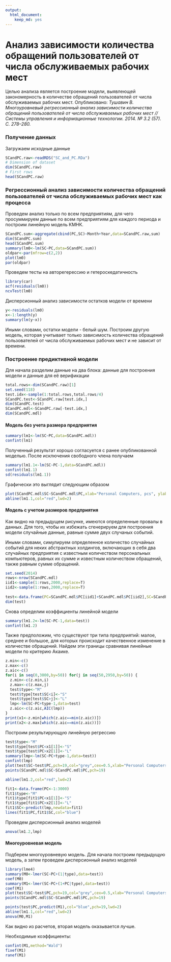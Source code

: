 ```yaml
---
output:
  html_document:
    keep_md: yes
---
```

Анализ зависимости количества обращений пользователей от числа обслуживаемых рабочих мест
========================================================


Целью анализа является построение модели, выявлеющей закономерность в количестве обращений пользователей от числа обслуживаемых рабочих мест.
Опубликовано:
*Тушавин В. Многоуровневый регрессионный анализ зависимости количества обращений пользователей от числа обслуживаемых рабочих мест // Системы управления и информационные технологии. 2014. № 3.2 (57). С. 278–280.*

### Получение данных

Загружаем исходные данные
```r
SCandPC.raw<-readRDS("SC_and_PC.RDa")
# Dimension of dataset
dim(SCandPC.raw)
# First rows
head(SCandPC.raw)
```

### Регрессионный анализ зависимости количества обращений пользователей от числа обслуживаемых рабочих мест как процесса

Проведем анализ только по всем предприятиям, для чего просуммируем данные по всем предприятиям для каждого периода и построим линейную модель КМНК.

```r
SCandPC.sum<-aggregate(cbind(PC,SC)~Month+Year,data=SCandPC.raw,sum)
dim(SCandPC.sum)
head(SCandPC.sum)
summary(lm0<-lm(SC~PC,data=SCandPC.sum))
oldpar<-par(mfrow=c(2,2))
plot(lm0)
par(oldpar)

```

Проведем тесты  на авторегерессию и гетероскедатичность

```r
library(car)
acf(residuals(lm0))
ncvTest(lm0)
```


Дисперсионный анализ зависимости остатков модели от времени

```r
y<-residuals(lm0)
x<-1:length(y)
summary(lm(y~x))

```

Иными словами, остатки модели - белый шум. Построим другую модель, которая учитывает только зависимость количества обращений пользователей от числа обслуживаемых рабочих мест и не зависит от времени.

### Построение предиктивной модели

Для начала разделим данные на два блока: данные для построения модели и данные для её верификации

```r
total.rows<-dim(SCandPC.raw)[1]
set.seed(118)
test.idx<-sample(1:total.rows,total.rows/4)
SCandPC.test<-SCandPC.raw[test.idx,]
dim(SCandPC.test)
SCandPC.mdl<-SCandPC.raw[-test.idx,]
dim(SCandPC.mdl)
```

#### Модель без учета размера предприятия

```r
summary(lm1<-lm(SC~PC,data=SCandPC.mdl))
confint(lm1)

```

Полученный результат хорошо согласуется с ранее опубликованной моделью. После исключения свободного члена получаем

```r
summary(lm1.1<-lm(SC~PC-1,data=SCandPC.mdl))
confint(lm1.1)
sd(residuals(lm1.1))
```

Графичеcки это выглядит следующим образом

```r
plot(SCandPC.mdl$SC~SCandPC.mdl$PC,xlab="Personal Computers, pcs", ylab="Service calls, pcs",main="Number of service calls by the number of computers",pch=19)
abline(lm1.1,col="red",lwd=2)
```


#### Модель c учетом размеров предприятия

Как видно на предыдущем рисунке, имеются определенные провалы в данных. Для того, чтобы их избежать сгенерируем для построения модели случайные данные, равные сумме двух случаных событий.

Иными словами, симулируем определенное количество случайных событий для неких абстрактных холдингов, включающих в себя два случайных предприятия с известным количеством персональных компьютеров, равных их сумме и известным количеством обращений, также равным сумме обращений.

```r
set.seed(2014)
rows<-nrow(SCandPC.mdl)
iid1<-sample(1:rows,2000,replace=T)
iid2<-sample(1:rows,2000,replace=T)
 
test<-data.frame(PC=SCandPC.mdl$PC[iid1]+SCandPC.mdl$PC[iid2],SC=SCandPC.mdl$SC[iid1]+SCandPC.mdl$SC[iid2])
dim(test)
```
Снова определим коэффициенты линейной модели

```r
summary(lm1.2<-lm(SC~PC-1,data=test))
confint(lm1.2)

```

Также предположим, что существуют три типа предприятий: малое, среднее и большое, для которых происходит качественное изменение в количестве обращений. Найдем эти границы сравнивая линейные модели по критерию Акаике.

```r
z.min<-c()
z.max<-c()
z.aic<-c()
for(i in seq(0,3000,by=50)) for(j in seq(50,2950,by=50)) {
  z.min<-c(z.min,i)  
  z.max<-c(z.max,j) 
  test$type<-"M"
  test$type[test$SC<i]<-"S"
  test$type[test$SC>j]<-"L"
  lmp<-lm(SC~PC+type-1,data=test)
  z.aic<-c(z.aic,AIC(lmp))
}
print(x1<-z.min[which(z.aic==min(z.aic))])
print(x2<-z.max[which(z.aic==min(z.aic))])

```

Построим результирующую линейную регрессию

```r
test$type<-"M"
test$type[test$PC<x1[1]]<-"S"
test$type[test$PC>x2[1]]<-"L"
summary(lmp<-lm(SC~PC+type-1,data=test))
confint(lmp) 
plot(test$SC~test$PC,pch=19,col="grey",cex=0.5,xlab="Personal Computers, pcs", ylab="Service calls, pcs",main="Number of service calls by the number of computers")
points(SCandPC.mdl$SC~SCandPC.mdl$PC,pch=19)

abline(lm1.2,col="red",lwd=2)

fit1<-data.frame(PC<-1:3000)
fit1$type<-"M"
fit1$type[fit1$PC<x1[1]]<-"S"
fit1$type[fit1$PC>x2[1]]<-"L"
fit1$SC<-predict(lmp,newdata=fit1)
lines(fit1$PC,fit1$SC,col="blue")
```

Проведем дисперсионный анализ моделей

```r
anova(lm1.2,lmp)

```

#### Многоуровневая модель

Подберем многоуровневую модель. Для начала построим предыдущую модель, а затем  проведем дисперсионный анализ моделей

```r
library(lme4)
summary(M0<-lmer(SC~PC+(1|type),data=test))
coef(M0)
summary(M1<-lmer(SC~PC+(1+PC|type),data=test))
coef(M1)
plot(test$SC~test$PC,pch=19,col="grey",cex=0.5,xlab="Personal Computers, pcs", ylab="Service calls, pcs",main="Number of service calls by the number of computers")
points(SCandPC.mdl$SC~SCandPC.mdl$PC,pch=19)

points(test$PC,predict(M1),col="blue",pch=19,lwd=2)
abline(lm1.1,col="red",lwd=2)
anova(M0,M1)
```

Как видно из расчетов, вторая модель оказывается лучше.

Необходимые коэффициенты:
```r
confint(M1,method="Wald")
fixef(M1)
ranef(M1)
```

